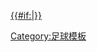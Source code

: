 [[2011/12賽季歐洲聯賽冠軍盃#分組賽|{{#if:{{{dc|}}}|{{nowrap|2011/12-{zh:球季;zh-hans:赛季;zh-hant:球季;zh-cn:赛季;}--{zh:歐洲聯賽冠軍盃;zh-hans:欧洲冠军联赛;zh-hant:歐洲聯賽冠軍盃;zh-cn:欧洲冠军联赛;}-}}}} {{nowrap|-{zh:分組賽;zh-hans:小组赛;zh-hant:分組賽;zh-cn:小组赛;}-}}]]<!--
--><noinclude>[[Category:足球模板]]

</noinclude>